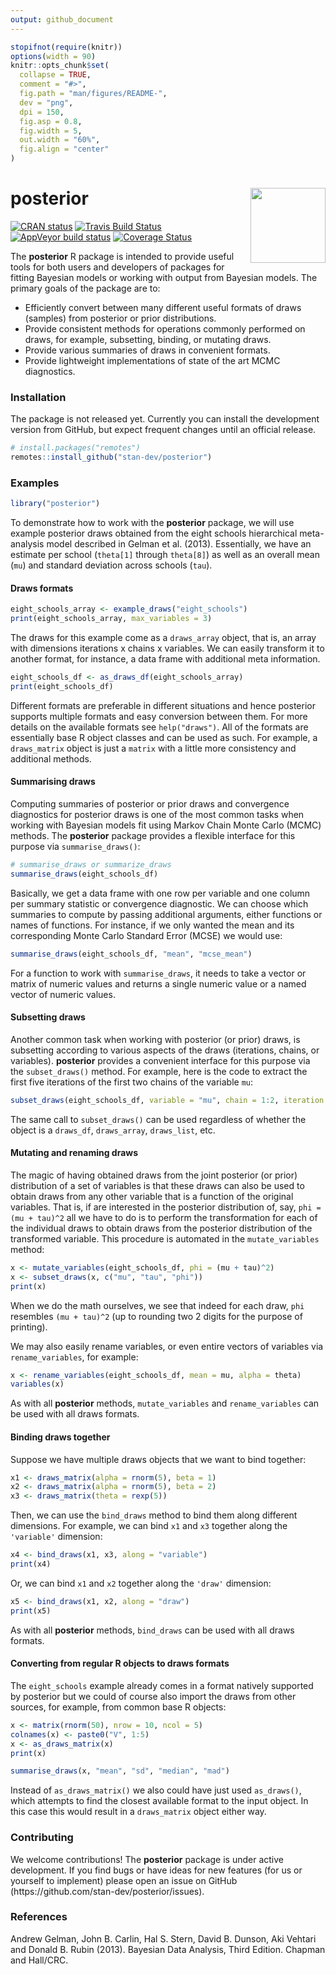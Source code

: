 ```yaml
---
output: github_document
---
```


<!-- README.md is generated from README.Rmd. Please edit that file -->

```r
stopifnot(require(knitr))
options(width = 90)
knitr::opts_chunk$set(
  collapse = TRUE,
  comment = "#>",
  fig.path = "man/figures/README-",
  dev = "png",
  dpi = 150,
  fig.asp = 0.8,
  fig.width = 5,
  out.width = "60%",
  fig.align = "center"
)
```

# posterior <img src="man/figures/stanlogo.png" align="right" width="120" />

<!-- badges: start -->
[![CRAN status](https://www.r-pkg.org/badges/version/posterior)](https://CRAN.R-project.org/package=posterior)
[![Travis Build Status](https://travis-ci.org/stan-dev/posterior.svg?branch=master)](https://travis-ci.org/stan-dev/posterior)
[![AppVeyor build status](https://ci.appveyor.com/api/projects/status/github/stan-dev/posterior?branch=master&svg=true)](https://ci.appveyor.com/project/stan-dev/posterior)
[![Coverage Status](https://codecov.io/gh/stan-dev/posterior/branch/master/graph/badge.svg)](https://codecov.io/gh/stan-dev/posterior)
<!-- badges: end -->


The **posterior** R package is intended to provide useful tools for both users
and developers of packages for fitting Bayesian models or working with output
from Bayesian models. The primary goals of the package are to:

* Efficiently convert between many different useful formats of
  draws (samples) from posterior or prior distributions.
* Provide consistent methods for operations commonly performed on draws, 
  for example, subsetting, binding, or mutating draws.
* Provide various summaries of draws in convenient formats.
* Provide lightweight implementations of state of the art MCMC diagnostics.

### Installation

The package is not released yet. Currently you can install the development
version from GitHub, but expect frequent changes until an official release.

```r
# install.packages("remotes")
remotes::install_github("stan-dev/posterior")
```

### Examples

```r
library("posterior")
```

To demonstrate how to work with the **posterior** package, we will use example
posterior draws obtained from the eight schools hierarchical meta-analysis model
described in Gelman et al. (2013). Essentially, we have an estimate per school
(`theta[1]` through `theta[8]`) as well as an overall mean (`mu`) and standard
deviation across schools (`tau`).

#### Draws formats 

```r
eight_schools_array <- example_draws("eight_schools")
print(eight_schools_array, max_variables = 3)
```

The draws for this example come as a `draws_array` object, that is, an array
with dimensions iterations x chains x variables. We can easily transform it to
another format, for instance, a data frame with additional meta information.

```r
eight_schools_df <- as_draws_df(eight_schools_array)
print(eight_schools_df)
```

Different formats are preferable in different situations and hence posterior
supports multiple formats and easy conversion between them. For more details on
the available formats see `help("draws")`. All of the formats are essentially
base R object classes and can be used as such. For example, a `draws_matrix`
object is just a `matrix` with a little more consistency and additional methods.

#### Summarising draws

Computing summaries of posterior or prior draws and convergence diagnostics for
posterior draws is one of the most common tasks when working with Bayesian
models fit using Markov Chain Monte Carlo (MCMC) methods. The **posterior**
package provides a flexible interface for this purpose via `summarise_draws()`:

```r
# summarise_draws or summarize_draws
summarise_draws(eight_schools_df)
```

Basically, we get a data frame with one row per variable and one column per
summary statistic or convergence diagnostic. We can choose which summaries to
compute by passing additional arguments, either functions or names of functions.
For instance, if we only wanted the mean and its corresponding Monte Carlo
Standard Error (MCSE) we would use:

```r
summarise_draws(eight_schools_df, "mean", "mcse_mean")
```

For a function to work with `summarise_draws`, it needs to take a vector or
matrix of numeric values and returns a single numeric value or a named vector of
numeric values.

#### Subsetting draws 

Another common task when working with posterior (or prior) draws, is subsetting
according to various aspects of the draws (iterations, chains, or variables).
**posterior** provides a convenient interface for this purpose via the
`subset_draws()` method. For example, here is the code to extract the first five 
iterations of the first two chains of the variable `mu`:

```r
subset_draws(eight_schools_df, variable = "mu", chain = 1:2, iteration = 1:5)
```

The same call to `subset_draws()` can be used regardless of whether the object 
is a `draws_df`, `draws_array`, `draws_list`, etc.

#### Mutating and renaming draws

The magic of having obtained draws from the joint posterior (or prior)
distribution of a set of variables is that these draws can also be used
to obtain draws from any other variable that is a function of the original variables.
That is, if are interested in the posterior distribution of, say, 
`phi = (mu + tau)^2` all we have to do is to perform the transformation for each
of the individual draws to obtain draws from the posterior distribution of the
transformed variable. This procedure is automated in the `mutate_variables` method:

```r
x <- mutate_variables(eight_schools_df, phi = (mu + tau)^2)
x <- subset_draws(x, c("mu", "tau", "phi"))
print(x)
```

When we do the math ourselves, we see that indeed for each draw, 
`phi` resembles `(mu + tau)^2` (up to rounding two 2 digits 
for the purpose of printing).

We may also easily rename variables, or even entire vectors of variables via
`rename_variables`, for example:

```r
x <- rename_variables(eight_schools_df, mean = mu, alpha = theta)
variables(x)
```

As with all **posterior** methods, `mutate_variables` and `rename_variables` 
can be used with all draws formats.

#### Binding draws together

Suppose we have multiple draws objects that we want to bind together:

```r
x1 <- draws_matrix(alpha = rnorm(5), beta = 1)
x2 <- draws_matrix(alpha = rnorm(5), beta = 2)
x3 <- draws_matrix(theta = rexp(5))
```

Then, we can use the `bind_draws` method to bind them along different dimensions.
For example, we can bind `x1` and `x3` together along the `'variable'` dimension:

```r
x4 <- bind_draws(x1, x3, along = "variable")
print(x4)
```

Or, we can bind `x1` and `x2` together along the `'draw'` dimension:

```r
x5 <- bind_draws(x1, x2, along = "draw")
print(x5)
```

As with all **posterior** methods, `bind_draws` can be used with all draws 
formats.

#### Converting from regular R objects to draws formats

The `eight_schools` example already comes in a format natively supported by
posterior but we could of course also import the draws from other sources,
for example, from common base R objects:

```r
x <- matrix(rnorm(50), nrow = 10, ncol = 5)
colnames(x) <- paste0("V", 1:5)
x <- as_draws_matrix(x)
print(x)

summarise_draws(x, "mean", "sd", "median", "mad")
```

Instead of `as_draws_matrix()` we also could have just used `as_draws()`, which
attempts to find the closest available format to the input object. In this case
this would result in a `draws_matrix` object either way.

### Contributing

We welcome contributions! The **posterior** package is under active development.
If you find bugs or have ideas for new features (for us or yourself to
implement) please open an issue on GitHub
(https://github.com/stan-dev/posterior/issues).

### References

Andrew Gelman, John B. Carlin, Hal S. Stern, David B. Dunson, Aki Vehtari and
Donald B. Rubin (2013). Bayesian Data Analysis, Third Edition. Chapman and
Hall/CRC.
